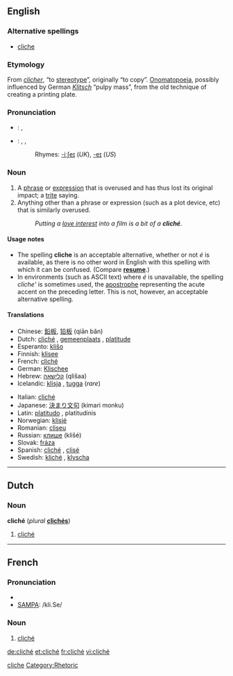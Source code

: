 ==English==

===Alternative spellings===
*[[cliche]]

===Etymology===
From {{F.}} ''[[clicher]]'', “to [[stereotype]]”, originally “to copy”. [[Onomatopoeia]], possibly influenced by German ''[[Klitsch]]'' “pulpy mass”, from the old technique of creating a printing plate.

===Pronunciation===
*{{italbrac|UK}}: {{IPA|/ˈkliːʃeɪ/}}, {{SAMPA|/"kli:SeI/}}
*{{italbrac|US}}: {{AHD|klē-shāʹ}}, {{IPA|/kliːˈʃeɪ/}}, {{SAMPA|/kli:"SeI/}}
*:Rhymes: [[Rhymes:English:-iːʃeɪ|-iːʃeɪ]] (''UK''), [[Rhymes:English:-eɪ|-eɪ]] (''US'')

===Noun===
{{wikipedia}}
{{en-noun}}

# A [[phrase]] or [[expression]] that is overused and has thus lost its original impact; a [[trite]] saying.
# Anything other than a phrase or expression (such as a plot device, etc) that is similarly overused.
#: ''Putting a [[love interest]] into a film is a bit of a '''cliché'''.''

====Usage notes====
*The spelling '''cliche''' is an acceptable alternative, whether or not ''é'' is available, as there is no other word in English with this spelling with which it can be confused. (Compare '''[[resume]]'''.)
*In environments (such as ASCII text) where ''é'' is unavailable, the spelling ''cliche' '' is sometimes used, the [[apostrophe]] representing the acute accent on the preceding letter. This is not, however, an acceptable alternative spelling.

====Translations====
{{trans-top|overused phrase or expression}}
*Chinese: [[鉛板]], [[铅板]] (qiān bǎn)
*Dutch: [[#Dutch|cliché]] {{n}}, [[gemeenplaats]] {{f}}, [[platitude]] {{f}}
*Esperanto: [[kliŝo]]
*Finnish: [[klisee]]
*French: [[#French|cliché]] {{m}}
*German: [[Klischee]] {{n}}
*Hebrew: [[קלישאה]] (qlišaa) {{f}}
*Icelandic: [[klisja]] {{f}}, [[tugga]] {{f}} (''rare'')
{{trans-mid}}
*Italian: [[#Italian|cliché]] {{m}}
*Japanese: [[決まり文句]] (kimari monku)
*Latin: [[platitudo]] {{f}} {{italbrac|nominative}}, platitudinis {{italbrac|genitive}}
*Norwegian: [[klisjé]] {{n}}
*Romanian: [[clişeu]] {{g|Romanian}}
*Russian: [[клише]] (klišé) {{n}}
*Slovak: [[fráza]] {{g|Slovak}}
*Spanish: [[#Spanish|cliché]] {{m}}, [[clisé]] {{m}}
*Swedish: [[kliché]] {{c}}, [[klyscha]] {{g|Swedish}}
{{trans-bottom}}

{{trans-top|anything (other than a phrase) that is overused}}
{{trans-mid}}
{{trans-bottom}}

[[Category:English words spelled with diacritics|cliche]]

----

==Dutch==
===Noun===
'''cliché''' {{n}} (''plural'' '''[[clichés]]''')

# [[cliché#English|cliché]]

----
==French==
===Pronunciation===
*{{IPA|/kliʃe/}}
*[[w:SAMPA|SAMPA]]: /kli.Se/

===Noun===
{{fr-noun-reg|m}}

# [[cliché#English|cliché]]

[[Category:Rhetoric]]

[[de:cliché]]
[[et:cliché]]
[[fr:cliché]]
[[vi:cliché]]